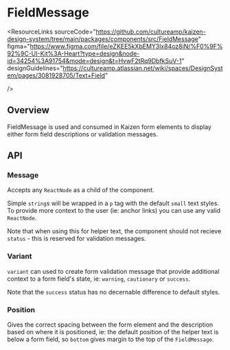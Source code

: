 
<Meta of={FieldMessageStories} />

# FieldMessage

<ResourceLinks
  sourceCode="https://github.com/cultureamp/kaizen-design-system/tree/main/packages/components/src/FieldMessage"
  figma="https://www.figma.com/file/eZKEE5kXbEMY3lx84oz8iN/%F0%9F%92%9C-UI-Kit%3A-Heart?type=design&node-id=34254%3A91754&mode=design&t=HvwF2tRq9DbfkSuV-1"
  designGuidelines="https://cultureamp.atlassian.net/wiki/spaces/DesignSystem/pages/3081928705/Text+Field"

/>

<KAIOInstallation exportNames="FieldMessage" />

## Overview

FieldMessage is used and consumed in Kaizen form elements to display either form field descriptions or validation messages.

<Canvas of={FieldMessageStories.Playground} />
<Controls of={FieldMessageStories.Playground} />

## API

### Message

Accepts any `ReactNode` as a child of the component.

<Canvas of={FieldMessageStories.HelperText} />

Simple `string`s will be wrapped in a `p` tag with the default `small` text styles. To provide more context to the user (ie: anchor links) you can use any valid `ReactNode`.

<Canvas of={FieldMessageStories.DetailedHelperText} />

Note that when using this for helper text, the component should not recieve `status` - this is reserved for validation messages.


### Variant

`variant` can used to create form validation message that provide additional context to a form field's state, ie: `warning`, `cautionary` or `success`.

<Canvas of={FieldMessageStories.Warning} />

<Canvas of={FieldMessageStories.Cautionary} />

Note that the `success` status has no decernable difference to default styles.

<Canvas of={FieldMessageStories.Success} />

### Position

Gives the correct spacing between the form element and the description based on where it is positioned, ie: the default position of the helper text is below a form field, so `bottom` gives margin to the top of the `FieldMessage`.

<Canvas of={FieldMessageStories.Position} />

<DocsStory of={FieldMessageStories.Reversed} />
